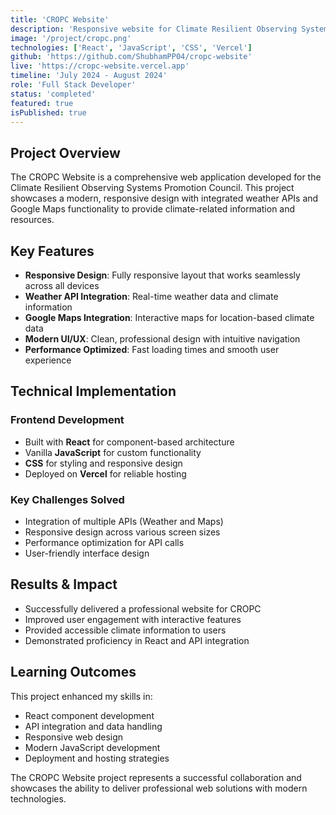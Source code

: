 ```yaml
---
title: 'CROPC Website'
description: 'Responsive website for Climate Resilient Observing Systems Promotion Council with weather APIs and Google Maps integration'
image: '/project/cropc.png'
technologies: ['React', 'JavaScript', 'CSS', 'Vercel']
github: 'https://github.com/ShubhamPP04/cropc-website'
live: 'https://cropc-website.vercel.app'
timeline: 'July 2024 - August 2024'
role: 'Full Stack Developer'
status: 'completed'
featured: true
isPublished: true
---
```


## Project Overview

The CROPC Website is a comprehensive web application developed for the Climate Resilient Observing Systems Promotion Council. This project showcases a modern, responsive design with integrated weather APIs and Google Maps functionality to provide climate-related information and resources.

## Key Features

- **Responsive Design**: Fully responsive layout that works seamlessly across all devices
- **Weather API Integration**: Real-time weather data and climate information
- **Google Maps Integration**: Interactive maps for location-based climate data
- **Modern UI/UX**: Clean, professional design with intuitive navigation
- **Performance Optimized**: Fast loading times and smooth user experience

## Technical Implementation

### Frontend Development
- Built with **React** for component-based architecture
- Vanilla **JavaScript** for custom functionality
- **CSS** for styling and responsive design
- Deployed on **Vercel** for reliable hosting

### Key Challenges Solved
- Integration of multiple APIs (Weather and Maps)
- Responsive design across various screen sizes
- Performance optimization for API calls
- User-friendly interface design

## Results & Impact

- Successfully delivered a professional website for CROPC
- Improved user engagement with interactive features
- Provided accessible climate information to users
- Demonstrated proficiency in React and API integration

## Learning Outcomes

This project enhanced my skills in:
- React component development
- API integration and data handling
- Responsive web design
- Modern JavaScript development
- Deployment and hosting strategies

The CROPC Website project represents a successful collaboration and showcases the ability to deliver professional web solutions with modern technologies.

